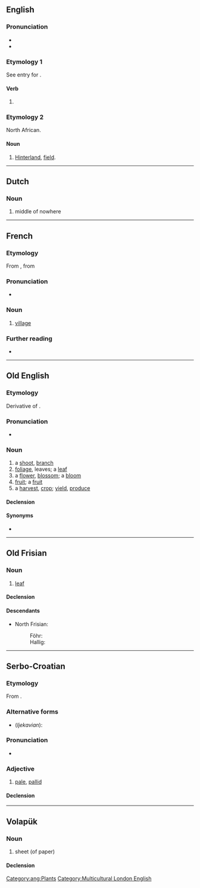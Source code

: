 {{also|Bled|blēḑ}}
==English==

===Pronunciation===
* {{IPA|/ˈbled/|lang=en}}
* {{rhymes|ɛd|lang=en}}

===Etymology 1===
See entry for {{m|en|bleed}}.

====Verb====
{{head|en|verb form}}

# {{en-past of|bleed}}

===Etymology 2===
North African.

====Noun====
{{en-noun}}

# {{lb|en|in parts of French North Africa}} [[hinterland|Hinterland]], [[field]].

----

==Dutch==

===Noun===
{{nl-noun|m|-|-}}
# middle of nowhere

----

==French==

===Etymology===
From {{etyl|arq|fr}}, from {{etyl|ar|fr}} {{m|ar|بِلَاد}}

===Pronunciation===
* {{IPA|/blɛd/|lang=fr}}

===Noun===
{{fr-noun|m}}

# {{lb|fr|somewhat|_|pejorative}} [[village]]

===Further reading===
* {{R:TLFi}}

----

==Old English==

===Etymology===
Derivative of {{m|ang|blōwan||to bloom, blossom}}.

===Pronunciation===
* {{IPA|/ˈbleːd/|lang=ang}}

===Noun===
{{ang-noun|head=blēd|f}}

# a [[shoot]], [[branch]]
# [[foliage]], leaves; a [[leaf]]
# a [[flower]], [[blossom]]; a [[bloom]]
# [[fruit]]; a [[fruit]]
# a [[harvest]], [[crop]]; [[yield]], [[produce]]

====Declension====
{{ang-decl-noun-o-f|bled|alt1=blēd}}

====Synonyms====
* {{l|ang|ofett}}

[[Category:ang:Plants]]

----

==Old Frisian==

===Noun===
{{ofs-noun|n}}

# [[leaf]]

====Declension====
{{ofs-decl-noun-a-n|bled}}

====Descendants====
* North Frisian:
*: Föhr: {{l|frr|bleed}}
*: Hallig: {{l|frr|blää}}

----

==Serbo-Croatian==

===Etymology===
From {{inh|sh|sla-pro|*blědъ}}.

===Alternative forms===
* (''Ijekavian''): {{l|sh|blijȇd}}

===Pronunciation===
* {{IPA|/blêːd/|lang=sh}}

===Adjective===
{{sh-adj|head=blȇd|def=blȇdī|comp=blȅđī}}

# [[pale]], [[pallid]]

====Declension====
{{sh-adj-full|bled|o|bleđ|e}}

----

==Volapük==

===Noun===
{{vo-noun}}

# sheet (of paper)

====Declension====
{{vo-decl-noun}}

[[Category:Multicultural London English]]